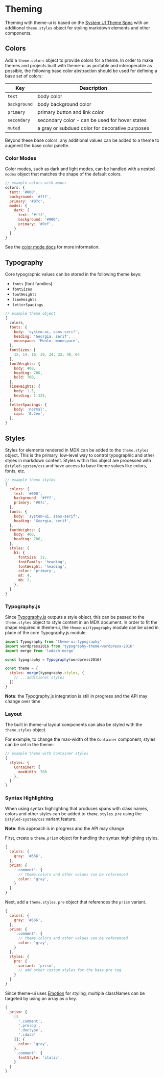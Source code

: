 

# Theming

Theming with theme-ui is based on the [System UI Theme Spec][] with an additional `theme.styles` object for styling markdown elements and other components.

[system ui theme spec]: https://system-ui.com/theme/

## Colors

Add a `theme.colors` object to provide colors for a theme.
In order to make themes and projects built with theme-ui as portable and interoperable as possible, the following base color abstraction should be used for defining a base set of colors:

Key           | Description
--------------|------------
`text`        | body color
`background`  | body background color
`primary`     | primary button and link color
`secondary`   | secondary color - can be used for hover states
`muted`       | a gray or subdued color for decorative purposes

Beyond these base colors, any additional values can be added to a theme to augment the base color palette.

### Color Modes

Color modes, such as dark and light modes, can be handled with a nested `modes` object that matches the shape of the default colors.

```js
// example colors with modes
colors: {
  text: '#000',
  background: '#fff',
  primary: '#07c',
  modes: {
    dark: {
      text: '#fff',
      background: '#000',
      primary: '#0cf',
    }
  }
}
```

See the [color mode docs](/color-modes) for more information.

## Typography

Core typographic values can be stored in the following theme keys:

- `fonts` (font families)
- `fontSizes`
- `fontWeights`
- `lineHeights`
- `letterSpacings`

```js
// example theme object
{
  colors,
  fonts: {
    body: 'system-ui, sans-serif',
    heading: 'Georgia, serif',
    monospace: 'Menlo, monospace',
  },
  fontSizes: [
    12, 14, 16, 20, 24, 32, 48, 64
  ],
  fontWeights: {
    body: 400,
    heading: 700,
    bold: 700,
  },
  lineHeights: {
    body: 1.5,
    heading: 1.125,
  },
  letterSpacings: {
    body: 'normal',
    caps: '0.2em',
  },
}
```

## Styles

Styles for elements rendered in MDX can be added to the `theme.styles` object.
This is the primary, low-level way to control typographic and other styles in markdown content.
Styles within this object are processed with `@styled-system/css` and have access to base theme values like colors, fonts, etc.

```js
// example theme styles
{
  colors: {
    text: '#000',
    background: '#fff',
    primary: '#07c',
  },
  fonts: {
    body: 'system-ui, sans-serif',
    heading: 'Georgia, serif',
  },
  fontWeights: {
    body: 400,
    heading: 700,
  },
  styles: {
    h1: {
      fontSize: 32,
      fontFamily: 'heading',
      fontWeight: 'heading',
      color: 'primary',
      mt: 4,
      mb: 2,
    },
  }
}
```

### Typography.js

Since [Typography.js][] outputs a style object, this can be passed to the `theme.styles` object to style content in an MDX document.
In order to fit the shape required in theme-ui, the `theme-ui/typography` module can be used in place of the core Typography.js module.

```js
import Typography from 'theme-ui-typography'
import wordpress2016 from 'typography-theme-wordpress-2016'
import merge from 'lodash.merge'

const typography = Typography(wordpress2016)

const theme = {
  styles: merge(typography.styles, {
    // ...additional styles
  })
}
```

**Note:** the Typography.js integration is still in progress and the API may change over time

[typography.js]: https://github.com/KyleAMathews/typography.js

### Layout

The built in theme-ui layout components can also be styled with the `theme.styles` object.

For example, to change the max-width of the `Container` component, styles can be set in the theme:

```js
// example theme with Container styles
{
  styles: {
    Container: {
      maxWidth: 768
    },
  }
}
```

### Syntax Highlighting

When using syntax highlighting that produces spans with class names, colors and other styles can be added to `theme.styles.pre` using the `@styled-system/css` variant feature.

**Note:** this approach is in progress and the API may change

First, create a `theme.prism` object for handling the syntax highlighting styles.

```js
{
  colors: {
    gray: '#666',
  },
  prism: {
    '.comment': {
      // theme.colors and other values can be referenced
      color: 'gray',
    }
  }
}
```

Next, add a `theme.styles.pre` object that references the `prism` variant.

```js
{
  colors: {
    gray: '#666',
  },
  prism: {
    '.comment': {
      // theme.colors and other values can be referenced
      color: 'gray',
    }
  },
  styles: {
    pre: {
      variant: 'prism',
      // add other custom styles for the base pre tag
    }
  }
}
```

Since theme-ui uses [Emotion][] for styling, multiple classNames can be targeted by using an array as a key.

```js
{
  prism: {
    [[
      '.comment',
      '.prolog',
      '.doctype',
      '.cdata'
    ]]: {
      color: 'gray',
    },
    '.comment': {
      fontStyle: 'italic',
    }
  }
}
```

[emotion]: https://emotion.sh
